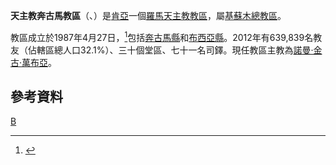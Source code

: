 {{Infobox Roman Catholic diocese
|Roman Catholic Diocese of = 天主教奔古馬教區
|Latin name of diocese = Dioecesis Bungomaënsis
|image =
|caption =
|location = [[肯亞|肯亞]]
|territory =奔古馬縣、布西亞縣
|population = 639,839
|rite = 拉丁禮
|patron =
|province = 基蘇木
|established = 1987年
|cathedral =基督君王主教座堂
|co-cathedral =
|leadership = 
|website =
|教宗 =
|metropolitan =
|ordinary = 諾曼·金古·萬布亞
|coadjutor bishop =
|auxiliary =
}}

'''天主教奔古馬教區'''（{{lang-la|Dioecesis Bungomaënsis}}、{{lang-sw|Jimbo Katoliki Bungoma}}）是[[肯亞|肯亞]]一個[[羅馬天主教|羅馬天主教]][[教區|教區]]，屬[[天主教基蘇木總教區|基蘇木總教區]]。

教區成立於1987年4月27日，<ref>{{Cite web |url=http://www.vatican.va/holy_father/john_paul_ii/apost_constitutions/documents/hf_jp-ii_apc_19870427_bungomaensis_lt.html |title=成立教區的宗座憲令 |access-date=2014-03-10 |archive-date=2014-05-16 |archive-url=https://web.archive.org/web/20140516234355/http://www.vatican.va/holy_father/john_paul_ii/apost_constitutions/documents/hf_jp-ii_apc_19870427_bungomaensis_lt.html |dead-url=no }}</ref>包括[[奔古馬縣|奔古馬縣]]和[[布西亞縣|布西亞縣]]。2012年有639,839名教友（佔轄區總人口32.1%）、三十個堂區、七十一名司鐸。現任教區主教為[[諾曼·金古·萬布亞|諾曼·金古·萬布亞]]。

==參考資料==
{{reflist}}
{{肯雅天主教教區}}
[[Category:肯亞天主教教區|B]]